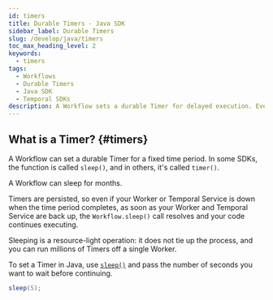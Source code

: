 ```yaml
---
id: timers
title: Durable Timers - Java SDK
sidebar_label: Durable Timers
slug: /develop/java/timers
toc_max_heading_level: 2
keywords:
  - timers
tags:
  - Workflows
  - Durable Timers
  - Java SDK
  - Temporal SDKs
description: A Workflow sets a durable Timer for delayed execution. Even if the Worker or Temporal Service is down, the Timer resumes once back up. Efficient and scalable.
---
```


## What is a Timer? {#timers}

A Workflow can set a durable Timer for a fixed time period.
In some SDKs, the function is called `sleep()`, and in others, it's called `timer()`.

A Workflow can sleep for months.

Timers are persisted, so even if your Worker or Temporal Service is down when the time period completes, as soon as your Worker and Temporal Service are back up, the `Workflow.sleep()` call resolves and your code continues executing.

Sleeping is a resource-light operation: it does not tie up the process, and you can run millions of Timers off a single Worker.

To set a Timer in Java, use [`sleep()`](https://www.javadoc.io/doc/io.temporal/temporal-sdk/latest/io/temporal/workflow/Workflow.html#sleep) and pass the number of seconds you want to wait before continuing.

```java
sleep(5);
```
